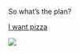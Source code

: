 So what's the plan?

[I want pizza](http://www.google.co.uk)

![](img/reproducibility-graphic-online1.jpeg)
